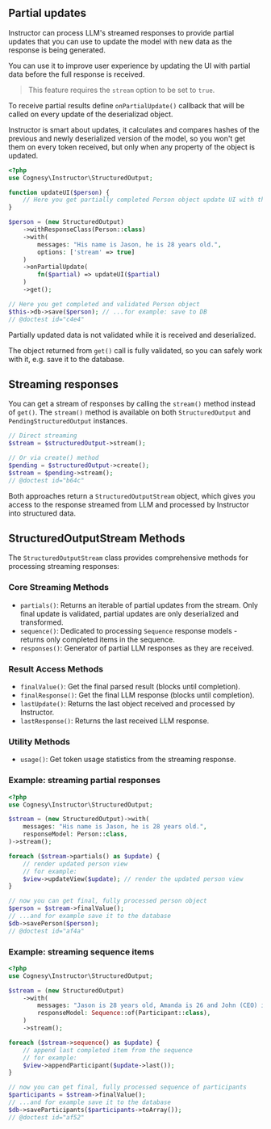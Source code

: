## Partial updates

Instructor can process LLM's streamed responses to provide partial updates that you
can use to update the model with new data as the response is being generated.

You can use it to improve user experience by updating the UI with partial data before
the full response is received.

> This feature requires the `stream` option to be set to `true`.

To receive partial results define `onPartialUpdate()` callback that will be called
on every update of the deserializad object.

Instructor is smart about updates, it calculates and compares hashes of the previous
and newly deserialized version of the model, so you won't get them on every token
received, but only when any property of the object is updated.


```php
<?php
use Cognesy\Instructor\StructuredOutput;

function updateUI($person) {
    // Here you get partially completed Person object update UI with the partial result
}

$person = (new StructuredOutput)
    ->withResponseClass(Person::class)
    ->with(
        messages: "His name is Jason, he is 28 years old.",
        options: ['stream' => true]
    )
    ->onPartialUpdate(
        fn($partial) => updateUI($partial)
    )
    ->get();

// Here you get completed and validated Person object
$this->db->save($person); // ...for example: save to DB
// @doctest id="c4e4"
```

Partially updated data is not validated while it is received and deserialized.

The object returned from `get()` call is fully validated, so you can safely work
with it, e.g. save it to the database.



## Streaming responses

You can get a stream of responses by calling the `stream()` method instead of `get()`. The `stream()` method is available on both `StructuredOutput` and `PendingStructuredOutput` instances.

```php
// Direct streaming
$stream = $structuredOutput->stream();

// Or via create() method
$pending = $structuredOutput->create();
$stream = $pending->stream();
// @doctest id="b64c"
```

Both approaches return a `StructuredOutputStream` object, which gives you access to the response streamed from LLM and processed by Instructor into structured data.

## StructuredOutputStream Methods

The `StructuredOutputStream` class provides comprehensive methods for processing streaming responses:

### Core Streaming Methods
- `partials()`: Returns an iterable of partial updates from the stream. Only final update is validated, partial updates are only deserialized and transformed.
- `sequence()`: Dedicated to processing `Sequence` response models - returns only completed items in the sequence.
- `responses()`: Generator of partial LLM responses as they are received.

### Result Access Methods
- `finalValue()`: Get the final parsed result (blocks until completion).
- `finalResponse()`: Get the final LLM response (blocks until completion).
- `lastUpdate()`: Returns the last object received and processed by Instructor.
- `lastResponse()`: Returns the last received LLM response.

### Utility Methods
- `usage()`: Get token usage statistics from the streaming response.


### Example: streaming partial responses

```php
<?php
use Cognesy\Instructor\StructuredOutput;

$stream = (new StructuredOutput)->with(
    messages: "His name is Jason, he is 28 years old.",
    responseModel: Person::class,
)->stream();

foreach ($stream->partials() as $update) {
    // render updated person view
    // for example:
    $view->updateView($update); // render the updated person view
}

// now you can get final, fully processed person object
$person = $stream->finalValue();
// ...and for example save it to the database
$db->savePerson($person);
// @doctest id="af4a"
```


### Example: streaming sequence items

```php
<?php
use Cognesy\Instructor\StructuredOutput;

$stream = (new StructuredOutput)
    ->with(
        messages: "Jason is 28 years old, Amanda is 26 and John (CEO) is 40.",
        responseModel: Sequence::of(Participant::class),
    )
    ->stream();

foreach ($stream->sequence() as $update) {
    // append last completed item from the sequence
    // for example:
    $view->appendParticipant($update->last());
}

// now you can get final, fully processed sequence of participants
$participants = $stream->finalValue();
// ...and for example save it to the database
$db->saveParticipants($participants->toArray());
// @doctest id="af52"
```
